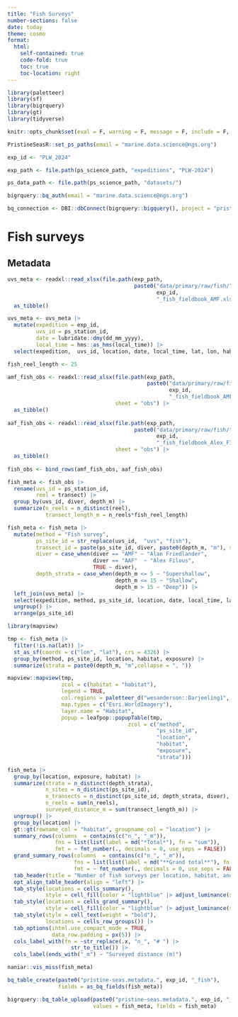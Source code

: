 ```yaml
---
title: "Fish Surveys"
number-sections: false
date: today
theme: cosmo
format: 
  html:
    self-contained: true
    code-fold: true
    toc: true
    toc-location: right
---
```


```r
library(paletteer)
library(sf)
library(bigrquery)
library(gt)
library(tidyverse)

knitr::opts_chunk$set(eval = F, warning = F, message = F, include = F, echo = F)

PristineSeasR::set_ps_paths(email = "marine.data.science@ngs.org")

exp_id <- "PLW_2024"

exp_path <- file.path(ps_science_path, "expeditions", "PLW-2024")

ps_data_path <- file.path(ps_science_path, "datasets/")

bigrquery::bq_auth(email = "marine.data.science@ngs.org")

bq_connection <- DBI::dbConnect(bigrquery::bigquery(), project = "pristine-seas")
```

# Fish surveys

## Metadata

```r
uvs_meta <- readxl::read_xlsx(file.path(exp_path, 
                                        paste0("data/primary/raw/fish/",
                                               exp_id,
                                               "_fish_fieldbook_AMF.xlsx"))) |> 
  as_tibble()

uvs_meta <- uvs_meta |> 
  mutate(expedition = exp_id, 
         uvs_id = ps_station_id,
         date = lubridate::dmy(dd_mm_yyyy),
         local_time = hms::as_hms(local_time)) |> 
  select(expedition,  uvs_id, location, date, local_time, lat, lon, habitat, exposure, alternative_site_id, everything(), -dd_mm_yyyy, -sand_number, -sand_m, -ps_station_id, -team_lead)
```

```r
fish_reel_length <- 25

amf_fish_obs <- readxl::read_xlsx(file.path(exp_path, 
                                            paste0("data/primary/raw/fish/",
                                                   exp_id,
                                                   "_fish_fieldbook_AMF.xlsx")),
                                  sheet = "obs") |> 
  as_tibble()
  
aaf_fish_obs <- readxl::read_xlsx(file.path(exp_path, 
                                        paste0("data/primary/raw/fish/",
                                               exp_id,
                                               "_fish_fieldbook_Alex_FINAL.xlsx")),
                                  sheet = "obs") |> 
  as_tibble()
  
fish_obs <- bind_rows(amf_fish_obs, aaf_fish_obs) 

fish_meta <- fish_obs |> 
  rename(uvs_id = ps_station_id,
         reel = transect) |> 
  group_by(uvs_id, diver, depth_m) |>
  summarize(n_reels = n_distinct(reel),
            transect_length_m = n_reels*fish_reel_length) 

fish_meta <- fish_meta |> 
  mutate(method = "Fish survey",
         ps_site_id = str_replace(uvs_id,  "uvs", "fish"),
         transect_id = paste(ps_site_id, diver, paste0(depth_m, "m"), sep = "_"),
         diver = case_when(diver == "AMF" ~ "Alan Friedlander", 
                           diver == "AAF"  ~ "Alex Filous",
                           TRUE ~ diver),
         depth_strata = case_when(depth_m <= 5 ~ "Supershallow",
                                  depth_m <= 15 ~ "Shallow",
                                  depth_m > 15 ~ "Deep")) |> 
  left_join(uvs_meta) |> 
  select(expedition, method, ps_site_id, location, date, local_time, lat, lon, habitat, exposure, transect_id, depth_strata, depth_m, transect_length_m, n_reels, uvs_id , alternative_site_id, diver) |> 
  ungroup() |> 
  arrange(ps_site_id)
```

```r
library(mapview)

tmp <- fish_meta |> 
  filter(!is.na(lat)) |> 
  st_as_sf(coords = c("lon", "lat"), crs = 4326) |> 
  group_by(method, ps_site_id, location, habitat, exposure) |> 
  summarize(strata = paste0(depth_m, "m",collapse = ", "))

mapview::mapview(tmp,
                 zcol = c(habitat = "habitat"), 
                 legend = TRUE,
                 col.regions = paletteer_d("wesanderson::Darjeeling1", 3),
                 map.types = c("Esri.WorldImagery"),
                 layer.name = "Habitat",
                 popup = leafpop::popupTable(tmp,
                                      zcol = c("method",
                                               "ps_site_id",
                                               "location",
                                               "habitat",
                                               "exposure", 
                                               "strata")))
```

```r
fish_meta |> 
  group_by(location, exposure, habitat) |> 
  summarize(strata = n_distinct(depth_strata),
            n_sites = n_distinct(ps_site_id),
            n_transects = n_distinct(ps_site_id, depth_strata, diver),
            n_reels = sum(n_reels),
            surveyed_distance_m = sum(transect_length_m)) |> 
  ungroup() |> 
  group_by(location) |> 
  gt::gt(rowname_col = "habitat", groupname_col = "location") |> 
  summary_rows(columns  = contains(c("n_", "_m")),
               fns = list(list(label = md("*Total*"), fn = "sum")),
               fmt = ~ fmt_number(., decimals = 0, use_seps = FALSE)) |> 
  grand_summary_rows(columns  = contains(c("n_", "_m")),
                     fns = list(list(label = md("**Grand total**"), fn = "sum")),
                     fmt = ~ fmt_number(., decimals = 0, use_seps = FALSE)) |> 
  tab_header(title = "Number of fish surveys per location, habitat, and exposure") |>
  opt_align_table_header(align = "left") |> 
  tab_style(locations = cells_summary(),
            style = cell_fill(color = "lightblue" |> adjust_luminance(steps = +1))) |> 
  tab_style(locations = cells_grand_summary(),
            style = cell_fill(color = "lightblue" |> adjust_luminance(steps = +2))) |> 
  tab_style(style = cell_text(weight = "bold"),
            locations = cells_row_groups()) |> 
  tab_options(ihtml.use_compact_mode = TRUE,
              data_row.padding = px(5)) |> 
  cols_label_with(fn = ~str_replace(.x, "n_", "# ") |> 
                    str_to_title()) |> 
  cols_label(ends_with("_m") ~ "Surveyed distance (m)")
```
```r
naniar::vis_miss(fish_meta)
```

```r
bq_table_create(paste0("pristine-seas.metadata.", exp_id, "_fish"), 
                fields = as_bq_fields(fish_meta))

bigrquery::bq_table_upload(paste0("pristine-seas.metadata.", exp_id, "_fish"), 
                           values = fish_meta, fields = fish_meta)
```

